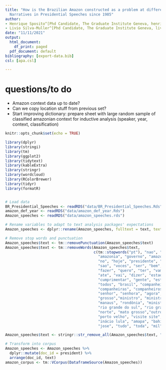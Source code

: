 ```yaml
---
title: "How is the Brazilian Amazon constructed as a problem at different levels? Amazonian
  Narratives in Presidential Speeches since 1985"
author:
- Henrique Sposito^[Phd Candidate, The Graduate Institute Geneva, henrique.sposito@graduateinstitute.ch]
- Livio Silva-Muller^[Phd Candidate, The Graduate Institute Geneva, livio.silva@graduateinstitute.ch]
date: "11/11/2021"
output:
  html_document:
    df_print: paged
  pdf_document: default
bibliography: [export-data.bib]
csl: [apa.csl]

---
```


# questions/to do

- Amazon context data up to date?
- Can we copy location stuff from previous set?
- Start improving dictionary: prepare sheet with large random sample of classified amazonian context for inductive analysis (speaker, year, context, classification)

```r
knitr::opts_chunk$set(echo = TRUE)

library(dplyr)
library(stringi)
library(tm)
library(ggplot2)
library(tidytext)
library(kableExtra)
library(stringr)
library(wordcloud)
library(RColorBrewer)
library(tidyr)
library(formatR)


# Load data
BR_Presidential_Speeches <- readRDS("data/BR_Presidential_Speeches.Rds")
amazon_def_year <- readRDS("data/amazon_def_year.Rds")
Amazon_speeches <- readRDS("data/amazon_speeches.rds")

```

```r
# Rename variables to adapt to text analysis packages' expectations
Amazon_speeches <- dplyr::rename(Amazon_speeches, fulltext = text, text = ccontext)

# Remove stop words and punctuation
Amazon_speeches$text <- tm::removePunctuation(Amazon_speeches$text)
Amazon_speeches$text <- tm::removeWords(Amazon_speeches$text,
                                        c(tm::stopwords("pt"), "nao", "amazonas",
                                          "amazonia", "governo", "amazonica", "ja", "aqui", "tambem",
                                          "no", "hoje", "presidente", "governador", "regiao", 
                                          "sao", "voces", "ser", "bem", "la", "so", "desta", "porque",
                                          "fazer", "quero", "ter", "vamos", "the", "of", "ha", "ai",
                                          "ate", "vai", "dizer", "estao", "it", "ver", "r", "	it",
                                          "cumprimentar", "gente", "estado", "querido", "queria",
                                          "todos", "brasil", "companheiro", "senhores",
                                          "companheiras", "companheiros", "companheira",
                                          "senhor", "senhora", "agora", "senhores", "senhoras", "caro",
                                          "grosso","ministro", "ministra", "josé", "pará", "acre", "roraima",
                                          "manaus", "rondônia", "ministros", "luiz", "antonio", "vou", "eduardo braga", "rio de janeiro",
                                          "rio grande do sul", "rio grande do norte", "sao paulo", "então", "pouco", "pode", "sul",
                                          "norte", "mato grosso","outro", "onde", "discurso", "parte", "anos", "cada", "todo", 
                                          "porto velho", "visite site", "site secretaria", "minas gerais", "lula silva", 
                                          "inácio lula", "amapa", "bahia", "é", "lá", "et", "in", "httpwww", "vez", "vezes", "entao", "coisa", "ainda", "sobre", "apenas", "coisa",
                                          "jose", "tudo", "toda", "mil", "sempre", "assim", "estados", "forma", "pais", "programa", "primeiro"))

Amazon_speeches$text <- stringr::str_remove_all(Amazon_speeches$text, " [a-z] ")

# Transform into corpus
Amazon_speeches <- Amazon_speeches %>%
  dplyr::mutate(doc_id = president) %>%
  arrange(doc_id, text)
amazon_corpus <- tm::VCorpus(DataframeSource(Amazon_speeches))

```
